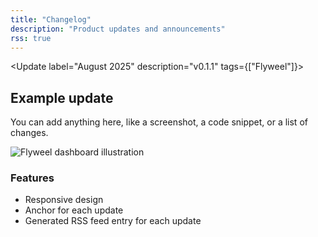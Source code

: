 ```yaml
---
title: "Changelog"
description: "Product updates and announcements"
rss: true
---
```


<Update label="August 2025" description="v0.1.1" tags={["Flyweel"]}>
  ## Example update

  You can add anything here, like a screenshot, a code snippet, or a list of changes.

  <Frame>
<img className="block" src="https://mintlify-assets.b-cdn.net/hero-light.png" alt="Flyweel dashboard illustration" />
  </Frame>

  ### Features

  * Responsive design
  * Anchor for each update
  * Generated RSS feed entry for each update
</Update>
